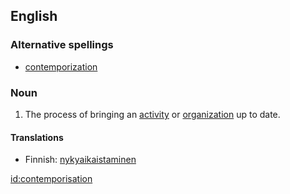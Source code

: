 ==English==

===Alternative spellings===
* [[contemporization]]

===Noun===
{{en-noun}}

# The process of bringing an [[activity]] or [[organization]] up to date.

====Translations====
{{trans-top|bringing something up to date}}
* Finnish: [[nykyaikaistaminen]]
{{trans-mid}}
{{trans-bottom}}

[[id:contemporisation]]